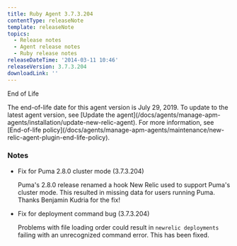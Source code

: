 ```yaml
---
title: Ruby Agent 3.7.3.204
contentType: releaseNote
template: releaseNote
topics:
  - Release notes
  - Agent release notes
  - Ruby release notes
releaseDateTime: '2014-03-11 10:46'
releaseVersion: 3.7.3.204
downloadLink: ''
---
```


End of Life

<Callout variant="important">
  The end-of-life date for this agent version is July 29, 2019. To update to the latest agent version, see [Update the agent](/docs/agents/manage-apm-agents/installation/update-new-relic-agent). For more information, see [End-of-life policy](/docs/agents/manage-apm-agents/maintenance/new-relic-agent-plugin-end-life-policy).
</Callout>

### Notes

* Fix for Puma 2.8.0 cluster mode (3.7.3.204)

  Puma's 2.8.0 release renamed a hook New Relic used to support Puma's cluster mode. This resulted in missing data for users running Puma. Thanks Benjamin Kudria for the fix!
* Fix for deployment command bug (3.7.3.204)

  Problems with file loading order could result in `newrelic deployments` failing with an unrecognized command error. This has been fixed.
